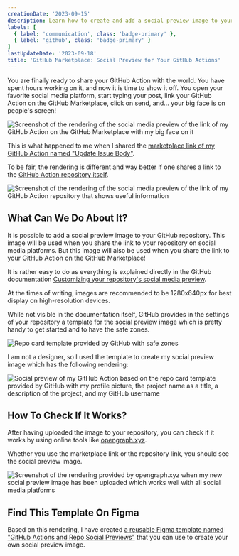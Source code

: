 ```yaml
---
creationDate: '2023-09-15'
description: Learn how to create and add a social preview image to your GitHub repository to have a better rendering when sharing on social media platforms the link of your GitHub Actions on the GitHub Marketplace.'
labels: [
  { label: 'communication', class: 'badge-primary' },
  { label: 'github', class: 'badge-primary' }
]
lastUpdateDate: '2023-09-18'
title: 'GitHub Marketplace: Social Preview for Your GitHub Actions'
---
```


<p class="lead">You are finally ready to share your GitHub Action with the world. You have spent hours working on it, and now it is time to show it off. You open your favorite social media platform, start typing your post, link your GitHub Action on the GitHub Marketplace, click on send, and... your big face is on people's screen!</p>

<img src="/images/github-marketplace-social-preview-for-your-github-actions-1.png" alt="Screenshot of the rendering of the social media preview of the link of my GitHub Action on the GitHub Marketplace with my big face on it" />

This is what happened to me when I shared the <a href="https://github.com/marketplace/actions/update-issue-body" target="_blank" rel="noopener">marketplace link of my GitHub Action named "Update Issue Body"</a>.

To be fair, the rendering is different and way better if one shares a link to the <a href="https://github.com/julien-deramond/update-issue-body" target="_blank" rel="noopener">GitHub Action repository itself</a>.

<img src="/images/github-marketplace-social-preview-for-your-github-actions-2.png" alt="Screenshot of the rendering of the social media preview of the link of my GitHub Action repository that shows useful information" />

## What Can We Do About It?

It is possible to add a social preview image to your GitHub repository. This image will be used when you share the link to your repository on social media platforms. But this image will also be used when you share the link to your GitHub Action on the GitHub Marketplace!

It is rather easy to do as everything is explained directly in the GitHub documentation <a href="https://docs.github.com/en/repositories/managing-your-repositorys-settings-and-features/customizing-your-repository/customizing-your-repositorys-social-media-preview" target="_blank" rel="noopener">Customizing your repository's social media preview</a>.

At the times of writing, images are recommended to be 1280x640px for best display on high-resolution devices.

While not visible in the documentation itself, GitHub provides in the settings of your repository a template for the social preview image which is pretty handy to get started and to have the safe zones.

<img src="/images/github-marketplace-social-preview-for-your-github-actions-3.png" alt="Repo card template provided by GitHub with safe zones" />

I am not a designer, so I used the template to create my social preview image which has the following rendering:

<img src="/images/github-marketplace-social-preview-for-your-github-actions-4.png" alt="Social preview of my GitHub Action based on the repo card template provided by GitHub with my profile picture, the project name as a title, a description of the project, and my GitHub username" class="border" />

## How To Check If It Works?

After having uploaded the image to your repository, you can check if it works by using online tools like <a href="https://www.opengraph.xyz/" target="_blank" rel="noopener">opengraph.xyz</a>.

Whether you use the marketplace link or the repository link, you should see the social preview image.

<img src="/images/github-marketplace-social-preview-for-your-github-actions-5.png" alt="Screenshot of the rendering provided by opengraph.xyz when my new social preview image has been uploaded which works well with all social media platforms" class="border" />

## Find This Template On Figma

Based on this rendering, I have created <a href="https://www.figma.com/community/file/1285681647987701740" target="_blank" rel="noopener">a reusable Figma template named "GitHub Actions and Repo Social Previews"</a> that you can use to create your own social preview image.
